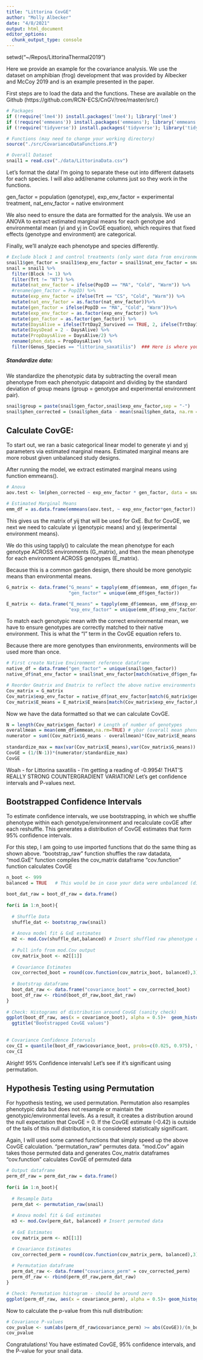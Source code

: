 ```yaml
---
title: "Littorina CovGE"
author: "Molly Albecker"
date: "4/8/2021"
output: html_document
editor_options: 
  chunk_output_type: console
---
```


setwd("~/Repos/LittorinaThermal2019")

Here we provide an example for the covariance analysis. We use the dataset on amphibian (frog) development that was provided by Albecker and McCoy 2019 and is an example presented in the paper. 

First steps are to load the data and the functions. These are available on the Github (https://github.com/RCN-ECS/CnGV/tree/master/src/)
```r

# Packages
if (!require('lme4')) install.packages('lme4'); library('lme4')
if (!require('emmeans')) install.packages('emmeans'); library('emmeans')
if (!require('tidyverse')) install.packages('tidyverse'); library('tidyverse')

# Functions (may need to change your working directory)
source("./src/CovarianceDataFunctions.R")

# Overall Dataset
snail1 = read.csv("./data/LittorinaData.csv")

```

Let's format the data! I'm going to separate these out into different datasets for each species. I will also add/rename columns just so they work in the functions. 

gen_factor = population (genotype), 
exp_env_factor = experimental treatment, 
nat_env_factor = native environment

We also need to ensure the data are formatted for the analysis. We use an ANOVA to extract estimated marginal means for each genotype and environmental mean (yi and yj in CovGE equation), which requires that fixed effects (genotype and environment) are categorical. 

Finally, we'll analyze each phenotype and species differently.

```r

# Exclude block 1 and control treatments (only want data from environments that have a corresponding "genotype" )
snail1$gen_factor = snail1$exp_env_factor = snail1$nat_env_factor = snail1$phen_data = NULL
snail = snail1 %>% 
  filter(Block != 1) %>% 
  filter(Trt != "NT") %>%
  mutate(nat_env_factor = ifelse(PopID == "MA", "Cold", "Warm")) %>%
  #rename(gen_factor = PopID) %>%
  mutate(exp_env_factor = ifelse(Trt == "CS", "Cold", "Warm")) %>%
  mutate(nat_env_factor = as.factor(nat_env_factor))%>%
  mutate(gen_factor = ifelse(PopID == "MA", "Cold", "Warm"))%>%
  mutate(exp_env_factor = as.factor(exp_env_factor)) %>%
  mutate(gen_factor = as.factor(gen_factor)) %>%
  mutate(DaysAlive = ifelse(TrtDay2_Survived == TRUE, 2, ifelse(TrtDay1_Survived == TRUE, 1, 0))) %>%
  mutate(DaysDead = 2 - DaysAlive) %>%
  mutate(PropDaysAlive = DaysAlive/2) %>%
  rename(phen_data = PropDaysAlive) %>%
  filter(Genus_Species == "littorina_saxatilis")  ### Here is where you sub in "littorina_saxatilis", "littorina_obtusata", or "littorina_littorea" to run the three species through

```


##### Standardize data: 

We standardize the phenotypic data by subtracting the overall mean phenotype from each phenotypic datapoint and dividing by the standard deviation of group means (group = genotype and experimental environment pair).

```r
 
snail$group = paste(snail$gen_factor,snail$exp_env_factor,sep = "-")
snail$phen_corrected = (snail$phen_data - mean(snail$phen_data, na.rm = TRUE))/sd(tapply(snail$phen_data, snail$group, mean, na.rm = TRUE))

```

## Calculate CovGE: 

To start out, we ran a basic categorical linear model to generate yi and yj parameters via estimated marginal means. Estimated marginal means are more robust given unbalanced study designs.   

After running the model, we extract estimated marginal means using function emmeans(). 

```r
  
# Anova
aov.test <- lm(phen_corrected ~ exp_env_factor * gen_factor, data = snail) 

# Estimated Marginal Means
emm_df = as.data.frame(emmeans(aov.test, ~ exp_env_factor*gen_factor))

```
This gives us the matrix of yij that will be used for GxE. But for CovGE, we next we need to calculate yi (genotypic means) and yj (experimental environment means). 

We do this using tapply() to calculate the mean phenotype for each genotype ACROSS environments (G_matrix), and then the mean phenotype for each environment ACROSS genotypes (E_matrix).

Because this is a common garden design, there should be more genotypic means than environmental means.
```r

G_matrix <- data.frame("G_means" = tapply(emm_df$emmean, emm_df$gen_factor, mean, na.rm=TRUE),
                       "gen_factor" = unique(emm_df$gen_factor))

E_matrix <- data.frame("E_means" = tapply(emm_df$emmean, emm_df$exp_env_factor, mean, na.rm=TRUE),
                       "exp_env_factor" = unique(emm_df$exp_env_factor))

```
 
To match each genotypic mean with the correct environmental mean, we have to ensure genotypes are correctly matched to their native environment. This is what the "I" term in the CovGE equation refers to. 

Because there are more genotypes than environments, environments will be used more than once. 
```r
# First create Native Environment reference dataframe 
native_df = data.frame("gen_factor" = unique(snail$gen_factor))
native_df$nat_env_factor = snail$nat_env_factor[match(native_df$gen_factor, snail$gen_factor)]

# Reorder Gmatrix and Ematrix to reflect the above native environments 
Cov_matrix = G_matrix
Cov_matrix$exp_env_factor = native_df$nat_env_factor[match(G_matrix$gen_factor,native_df$gen_factor)] # Indicator Variable
Cov_matrix$E_means = E_matrix$E_means[match(Cov_matrix$exp_env_factor,E_matrix$exp_env_factor)]

```

Now we have the data formatted so that we can calculate CovGE. 

```r
N = length(Cov_matrix$gen_factor) # Length of number of genotypes
overallmean = mean(emm_df$emmean,na.rm=TRUE) # ybar (overall mean phenotype across all genotypes and environments)
numerator = sum((Cov_matrix$G_means - overallmean)*(Cov_matrix$E_means - overallmean)) # Follows Numerator in CovGE. 
  
standardize_max = max(var(Cov_matrix$E_means),var(Cov_matrix$G_means)) # standardize CovGE by max variance of either Gmeans or Emeans
CovGE = (1/(N-1))*(numerator/standardize_max) 
CovGE
```

Woah - for Littorina saxatilis - I'm getting a reading of -0.9954! THAT'S REALLY STRONG COUNTERGRADIENT VARIATION! Let's get confidence intervals and P-values next.


## Bootstrapped Confidence Intervals

To estimate confidence intervals, we use bootstrapping, in which we shuffle phenotype within each genotype/environment and recalculate covGE after each reshuffle. This generates a distribution of CovGE estimates that form 95% confidence intervals. 

For this step, I am going to use imported functions that do the same thing as shown above.
"bootstrap_raw" function shuffles the raw datadata,
"mod.GxE" function compiles the cov_matrix dataframe
"cov.function" function calculates CovGE

```r
n_boot <- 999
balanced = TRUE   # This would be in case your data were unbalanced (different numbers of genotypes)

boot_dat_raw = boot_df_raw = data.frame()
    
for(i in 1:n_boot){
      
  # Shuffle Data
  shuffle_dat <- bootstrap_raw(snail) 
  
  # Anova model fit & GxE estimates
  m2 <- mod.Cov(shuffle_dat,balanced) # Insert shuffled raw phenotype dataframe
  
  # Pull info from mod.Cov output
  cov_matrix_boot <- m2[[1]]
  
  # Covariance Estimates
  cov_corrected_boot = round(cov.function(cov_matrix_boot, balanced),3)
  
  # Bootstrap dataframe
  boot_dat_raw <- data.frame("covariance_boot" = cov_corrected_boot)
  boot_df_raw <- rbind(boot_df_raw,boot_dat_raw)
}
    
# Check: Histograms of distribution around CovGE (sanity check)
ggplot(boot_df_raw, aes(x = covariance_boot), alpha = 0.5)+  geom_histogram()+ geom_vline(aes(xintercept = CovGE))+
  ggtitle("Bootstrapped CovGE values")
    
    
# Covariance Confidence Intervals 
cov_CI = quantile(boot_df_raw$covariance_boot, probs=c(0.025, 0.975), type=1) 
cov_CI    

```
Alright!  95% Confidence intervals! Let's see if it's significant using permutation. 


## Hypothesis Testing using Permutation

For hypothesis testing, we used permutation. Permutation also resamples phenotypic data but does not resample or maintain the genotypic/environmental levels. As a result, it creates a distribution around the null expectation that CovGE = 0. If the CovGE estimate (-0.42) is outside of the tails of this null distribution, it is considered statistically significant. 

Again, I will used some canned functions that simply speed up the above CovGE calculation.
"permutation_raw" permutes data.
"mod.Cov" again takes those permuted data and generates Cov_matrix dataframes
"cov.function" calculates CovGE of permuted data


```r

# Output dataframe
perm_df_raw = perm_dat_raw = data.frame()
    
for(i in 1:n_boot){
  
  # Resample Data
  perm_dat <- permutation_raw(snail)
  
  # Anova model fit & GxE estimates
  m3 <- mod.Cov(perm_dat, balanced) # Insert permuted data
  
  # GxE Estimates
  cov_matrix_perm <- m3[[1]]

  # Covariance Estimates
  cov_corrected_perm = round(cov.function(cov_matrix_perm, balanced),3)
  
  # Permutation dataframe
  perm_dat_raw <- data.frame("covariance_perm" = cov_corrected_perm)
  perm_df_raw <- rbind(perm_df_raw,perm_dat_raw)
}

# Check: Permutation histogram - should be around zero
ggplot(perm_df_raw, aes(x = covariance_perm), alpha = 0.5)+ geom_histogram()  + ggtitle("Null Distribution for CovGE") # Should be centered around 0
```

Now to calculate the p-value from this null distribution: 
```r
# Covariance P-values
cov_pvalue <- sum(abs(perm_df_raw$covariance_perm) >= abs(CovGE))/(n_boot+1) # Two-tailed
cov_pvalue     
```

Congratulations! You have estimated CovGE, 95% confidence intervals, and the P-value for your snail data.
